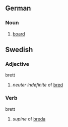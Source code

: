 ==German==
===Noun===
# [[board]]

==Swedish==
===Adjective===
;brett
#''neuter indefinite'' of [[bred]]

===Verb===
;brett
#''supine'' of [[breda]]